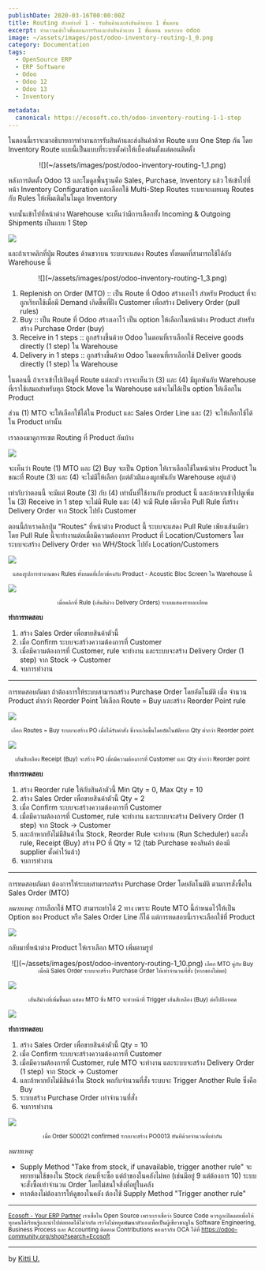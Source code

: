 ```yaml
---
publishDate: 2020-03-16T00:00:00Z
title: Routing ตัวอย่างที่ 1 - รับสินค้าและส่งสินค้าแบบ 1 ขั้นตอน
excerpt: ทำความเข้าใจขั้นตอนการรับและส่งสินค้าแบบ 1 ขั้นตอน บนระบบ odoo
image: ~/assets/images/post/odoo-inventory-routing-1_0.png
category: Documentation
tags:
  - OpenSource ERP
  - ERP Software
  - Odoo 
  - Odoo 12
  - Odoo 13
  - Inventory

metadata:
  canonical: https://ecosoft.co.th/odoo-inventory-routing-1-1-step
---
```


ในตอนนี้เราจะมาอธิบายการทำงานการรับสินค้าและส่งสินค้าด้วย Route แบบ One Step กัน โดย Inventory Route แบบนี้เป็นแบบที่ระบบตั้งค่าให้เบื้องต้นตั้งแต่ตอนติดตั้ง

<center>
![](~/assets/images/post/odoo-inventory-routing-1_1.png)
</center>

หลังการติดตั้ง Odoo 13 และโมดูลพื้นฐานคือ Sales, Purchase, Inventory แล้ว ให้เข้าไปที่หน้า Inventory Configuration และเลือกใช้ Multi-Step Routes ระบบจะเผยเมนู Routes กับ Rules ให้เพิ่มเติมในโมดูล Inventory

จากนั้นเข้าไปที่หน้าต่าง Warehouse จะเห็นว่ามีการเลือกทั้ง Incoming & Outgoing Shipments เป็นแบบ 1 Step

![](~/assets/images/post/odoo-inventory-routing-1_2.png)

และถ้าเราคลิกที่ปุ่ม Routes ด้านขวาบน ระบบจะแสดง Routes ทั้งหมดที่สามารถใช้ได้กับ Warehouse นี้
<center>
![](~/assets/images/post/odoo-inventory-routing-1_3.png)
</center>

1. Replenish on Order (MTO) :: เป็น Route ที่ Odoo สร้างเอาไว้ สำหรับ Product ที่จะถูกเรียกใช้เมื่อมี Demand เกิดขึ้นที่ฝั่ง Customer เพื่อสร้าง Delivery Order (pull rules)
2. Buy :: เป็น Route ที่ Odoo สร้างเอาไว้ เป็น option ให้เลือกในหน้าต่าง Product สำหรับสร้าง Purchase Order (buy)
3. Receive in 1 steps :: ถูกสร้างขึ้นด้วย Odoo ในตอนที่เราเลือกใช้ Receive goods directly (1 step) ใน Warehouse
4. Delivery in 1 steps :: ถูกสร้างขึ้นด้วย Odoo ในตอนที่เราเลือกใช้ Deliver goods directly (1 step) ใน Warehouse

ในตอนนี้ ถ้าเราเข้าไปเปิดดูที่ Route แต่ละตัว เราจะเห็นว่า (3) และ (4) มีผูกพันกับ Warehouse ที่เราใช้เสมอสำหรับทุก Stock Move ใน Warehouse แต่จะไม่ได้เป็น option ให้เลือกใน Product

ส่วน (1) MTO จะให้เลือกใช้ได้ใน Product และ Sales Order Line และ (2) จะให้เลือกใช้ได้ใน Product เท่านั้น

เราลองมาดูการเซต Routing ที่ Product กันบ้าง

![](~/assets/images/post/odoo-inventory-routing-1_4.png)

จะเห็นว่า Route (1) MTO และ (2) Buy จะเป็น Option ให้เราเลือกใช้ในหน้าต่าง Product ในขณะที่ Route (3) และ (4) จะไม่มีให้เลือก (แต่ตัวมันเองผูกพันกับ Warehouse อยู่แล้ว)

เท่ากับว่าตอนนี้ จะมีแต่ Route (3) กับ (4) เท่านั้นที่ใช้งานกับ product นี้ และถ้าหากเข้าไปดูเพิ่มใน (3) Receive in 1 step จะไม่มี Rule และ (4) จะมี Rule เดียวคือ Pull Rule ที่สร้าง Delivery Order จาก Stock ไปยัง Customer

ตอนนี้ถ้าเราคลิกปุ่ม "Routes" ที่หน้าต่าง Product นี้ ระบบจะแสดง Pull Rule เพียงเส้นเดียว โดย Pull Rule นี้จะทำงานต่อเมื่อมีความต้องการ Product ที่ Location/Customers โดยระบบจะสร้าง Delivery Order จาก WH/Stock ไปยัง Location/Customers

![](~/assets/images/post/odoo-inventory-routing-1_5.png)
<center>
<small>แสดงรูปการทำงานของ Rules ทั้งหมดที่เกี่ยวข้องกับ Product - Acoustic Bloc Screen ใน Warehouse นี้</small>
</center>

![](~/assets/images/post/odoo-inventory-routing-1_6.png)
<center>
<small>เมื่อคลิกที่ Rule (เส้นสีม่วง Delivery Orders) ระบบแสดงรายละเอียด</small>
</center>

**ทำการทดสอบ**
1. สร้าง Sales Order เพื่อขายสินค้าตัวนี้
2. เมื่อ Confirm ระบบจะสร้างความต้องการที่ Customer
3. เมื่อมีความต้องการที่ Customer, rule จะทำงาน และระบบจะสร้าง Delivery Order (1 step) จาก Stock -> Customer
4. จบการทำงาน

---
การทดสอบถัดมา ถ้าต้องการให้ระบบสามารถสร้าง Purchase Order โดยอัตโนมัติ เมื่อ จำนวน Product ต่ำกว่า Reorder Point ให้เลือก Route = Buy และสร้าง Reorder Point rule

![](~/assets/images/post/odoo-inventory-routing-1_7.png)
<center>
<small>เลือก Routes = Buy ระบบจะสร้าง PO เมื่อได้รับคำสั่ง ซึ่งจะเกิดขึ้นโดยอัตโนมัติหาก Qty ต่ำกว่า Reorder point</small>
</center>

![](~/assets/images/post/odoo-inventory-routing-1_8.png)
<center>
<small>เส้นสีเหลือง Receipt (Buy) จะสร้าง PO เมื่อมีความต้องการที่ Customer และ Qty ต่ำกว่า Reorder point</small>
</center>

**ทำการทดสอบ**
1. สร้าง Reorder rule ให้กับสินค้าตัวนี้ Min Qty = 0, Max Qty = 10
2. สร้าง Sales Order เพื่อขายสินค้าตัวนี้ Qty = 2
3. เมื่อ Confirm ระบบจะสร้างความต้องการที่ Customer
4. เมื่อมีความต้องการที่ Customer, rule จะทำงาน และระบบจะสร้าง Delivery Order (1 step) จาก Stock -> Customer
5. และถ้าหากยังไม่มีสินค้าใน Stock, Reorder Rule จะทำงาน (Run Scheduler) และสั่ง rule, Receipt (Buy) สร้าง PO ที่ Qty = 12  (tab Purchase ของสินค้า ต้องมี supplier ตั้งค่าไว้แล้ว)
6. จบการทำงาน

---
การทดสอบถัดมา ต้องการให้ระบบสามารถสร้าง Purchase Order โดยอัตโนมัติ ตามการสั่งซื้อใน Sales Order (MTO)

*หมายเหตุ:* การเลือกใช้ MTO สามารถทำได้ 2 ทาง เพราะ Route MTO นี้กำหนดไว้ให้เป็น Option ของ Product หรือ Sales Order Line ก็ได้ แต่การทดสอบนี้เราจะเลือกใช้ที่ Product

![](~/assets/images/post/odoo-inventory-routing-1_9.png)

กลับมาที่หน้าต่าง Product ให้เราเลือก MTO เพิ่มตามรูป

<center>
![](~/assets/images/post/odoo-inventory-routing-1_10.png)
<small>เลือก MTO คู่กับ Buy เมื่อมี Sales Order ระบบจะสร้าง Purchase Order ให้เท่าจำนวนที่สั่ง (หากของไม่พอ)</small>
</center>

![](~/assets/images/post/odoo-inventory-routing-1_11.png)
<center>
<small>เส้นสีม่วงที่เพิ่มขึ้นมา แสดง MTO ซึ่ง MTO จะทำหน้าที่ Trigger เส้นสีเหลือง (Buy) ต่อไปอีกทอด</small>
</center>

![](~/assets/images/post/odoo-inventory-routing-1_12.png)

**ทำการทดสอบ**
1. สร้าง Sales Order เพื่อขายสินค้าตัวนี้ Qty = 10
2. เมื่อ Confirm ระบบจะสร้างความต้องการที่ Customer
3. เมื่อมีความต้องการที่ Customer, rule MTO จะทำงาน และระบบจะสร้าง Delivery Order (1 step) จาก Stock -> Customer
4. และถ้าหากยังไม่มีสินค้าใน Stock พอกับจำนวนที่สั่ง ระบบจะ Trigger Another Rule ซึ่งคือ Buy
5. ระบบสร้าง Purchase Order เท่าจำนวนที่สั่ง
6. จบการทำงาน

![](~/assets/images/post/odoo-inventory-routing-1_13.png)
<center>
<small>เมื่อ Order S00021 confirmed ระบบจะสร้าง PO0013 ทันทีด้วยจำนวนที่เท่ากัน</small>
</center>

*หมายเหตุ:*
* Supply Method "Take from stock, if unavailable, trigger another rule" จะพยายามใช้ของใน Stock ก่อนที่จะซื้อ แต่ถ้าของในคลังไม่พอ (เช่นมีอยู่ 9 แต่ต้องการ 10) ระบบจะสั่งซื้อเท่าจำนวน Order โดยไม่สนใจสิ่งที่อยู่ในคลัง
* หากต้องไม่ต้องการให้ดูของในคลัง ต้องใช้ Supply Method "Trigger another rule"

---

<small><a href="https://ecosoft.co.th/">Ecosoft - Your ERP Partner</a>
เราเชื่อใน Open Source เพราะเราเชื่อว่า Source Code ควรถูกเปิดเผยเพื่อให้ทุกคนได้เรียนรู้และนำไปต่อยอดได้ไม่จำกัด
เราจึงไม่หยุดพัฒนาตัวเองเพื่อเป็นผู้เชี่ยวชาญใน Software Engineering, Business Process และ Accounting
ติดตาม Contributions ของเรากับ OCA ได้ที่ https://odoo-community.org/shop?search=Ecosoft</small>

---
by <a href="https://twitter.com/kittiup">Kitti U.</a>